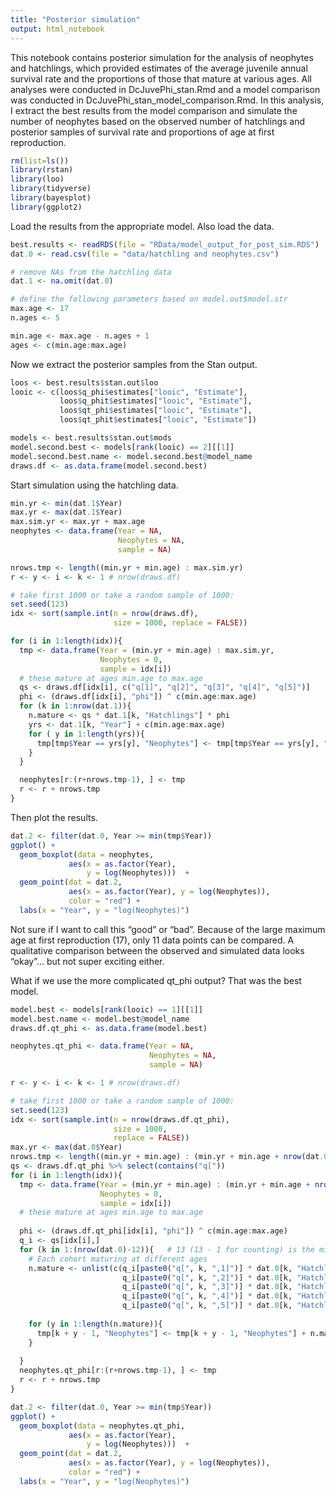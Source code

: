 ```yaml
---
title: "Posterior simulation"
output: html_notebook
---
```


This notebook contains posterior simulation for the analysis of neophytes and hatchlings, which provided estimates of the average juvenile annual survival rate and the proportions of those that mature at various ages. All analyses were conducted in DcJuvePhi_stan.Rmd and a model comparison was conducted in DcJuvePhi_stan_model_comparison.Rmd. In this analysis, I extract the best results from the model comparison and simulate the number of neophytes based on the observed number of hatchlings and posterior samples of survival rate and proportions of age at first reproduction. 

```r
rm(list=ls())
library(rstan)
library(loo)
library(tidyverse)
library(bayesplot)
library(ggplot2)
```

Load the results from the appropriate model. Also load the data. 
```r

best.results <- readRDS(file = "RData/model_output_for_post_sim.RDS")
dat.0 <- read.csv(file = "data/hatchling and neophytes.csv")

# remove NAs from the hatchling data
dat.1 <- na.omit(dat.0)

# define the following parameters based on model.out$model.str
max.age <- 17
n.ages <- 5

min.age <- max.age - n.ages + 1
ages <- c(min.age:max.age)
```

Now we extract the posterior samples from the Stan output.

```r
loos <- best.results$stan.out$loo
looic <- c(loos$q_phi$estimates["looic", "Estimate"],
           loos$q_phit$estimates["looic", "Estimate"],
           loos$qt_phi$estimates["looic", "Estimate"],
           loos$qt_phit$estimates["looic", "Estimate"])

models <- best.results$stan.out$mods
model.second.best <- models[rank(looic) == 2][[1]]
model.second.best.name <- model.second.best@model_name
draws.df <- as.data.frame(model.second.best)
```

Start simulation using the hatchling data. 
```r
min.yr <- min(dat.1$Year)
max.yr <- max(dat.1$Year)
max.sim.yr <- max.yr + max.age
neophytes <- data.frame(Year = NA,
                        Neophytes = NA,
                        sample = NA)

nrows.tmp <- length((min.yr + min.age) : max.sim.yr)
r <- y <- i <- k <- 1 # nrow(draws.df)

# take first 1000 or take a random sample of 1000:
set.seed(123)
idx <- sort(sample.int(n = nrow(draws.df),
                       size = 1000, replace = FALSE))

for (i in 1:length(idx)){
  tmp <- data.frame(Year = (min.yr + min.age) : max.sim.yr,
                    Neophytes = 0,
                    sample = idx[i])
  # these mature at ages min.age to max.age
  qs <- draws.df[idx[i], c("q[1]", "q[2]", "q[3]", "q[4]", "q[5]")]
  phi <- (draws.df[idx[i], "phi"]) ^ c(min.age:max.age)
  for (k in 1:nrow(dat.1)){
    n.mature <- qs * dat.1[k, "Hatchlings"] * phi
    yrs <- dat.1[k, "Year"] + c(min.age:max.age)
    for ( y in 1:length(yrs)){
      tmp[tmp$Year == yrs[y], "Neophytes"] <- tmp[tmp$Year == yrs[y], "Neophytes"] + n.mature[1, y]
    }
  }

  neophytes[r:(r+nrows.tmp-1), ] <- tmp
  r <- r + nrows.tmp
}

```

Then plot the results.

```r
dat.2 <- filter(dat.0, Year >= min(tmp$Year))
ggplot() + 
  geom_boxplot(data = neophytes,
             aes(x = as.factor(Year), 
                 y = log(Neophytes)))  +
  geom_point(dat = dat.2,
             aes(x = as.factor(Year), y = log(Neophytes)),
             color = "red") + 
  labs(x = "Year", y = "log(Neophytes)")
```

Not sure if I want to call this "good" or "bad". Because of the large maximum age at first reproduction (17), only 11 data points can be compared. A qualitative comparison between the observed and simulated data looks "okay"... but not super exciting either. 


What if we use the more complicated qt_phi output? That was the best model.

```r
model.best <- models[rank(looic) == 1][[1]]
model.best.name <- model.best@model_name
draws.df.qt_phi <- as.data.frame(model.best)

neophytes.qt_phi <- data.frame(Year = NA,
                               Neophytes = NA,
                               sample = NA)

r <- y <- i <- k <- 1 # nrow(draws.df)

# take first 1000 or take a random sample of 1000:
set.seed(123)
idx <- sort(sample.int(n = nrow(draws.df.qt_phi),
                       size = 1000, 
                       replace = FALSE))
max.yr <- max(dat.0$Year)
nrows.tmp <- length((min.yr + min.age) : (min.yr + min.age + nrow(dat.0)-12+3))
qs <- draws.df.qt_phi %>% select(contains("q["))
for (i in 1:length(idx)){
  tmp <- data.frame(Year = (min.yr + min.age) : (min.yr + min.age + nrow(dat.0)-12+3),
                    Neophytes = 0,
                    sample = idx[i])
  # these mature at ages min.age to max.age
  
  phi <- (draws.df.qt_phi[idx[i], "phi"]) ^ c(min.age:max.age)
  q_i <- qs[idx[i],]
  for (k in 1:(nrow(dat.0)-12)){   # 13 (13 - 1 for counting) is the minimum age at maturity: 13-17 yo. may change. 
    # Each cohort maturing at different ages
    n.mature <- unlist(c(q_i[paste0("q[", k, ",1]")] * dat.0[k, "Hatchlings"] * phi[5], 
                         q_i[paste0("q[", k, ",2]")] * dat.0[k, "Hatchlings"] * phi[4],
                         q_i[paste0("q[", k, ",3]")] * dat.0[k, "Hatchlings"] * phi[3],
                         q_i[paste0("q[", k, ",4]")] * dat.0[k, "Hatchlings"] * phi[2],
                         q_i[paste0("q[", k, ",5]")] * dat.0[k, "Hatchlings"] * phi[1]))
    
    for (y in 1:length(n.mature)){
      tmp[k + y - 1, "Neophytes"] <- tmp[k + y - 1, "Neophytes"] + n.mature[y]
    }
    
  }
  neophytes.qt_phi[r:(r+nrows.tmp-1), ] <- tmp
  r <- r + nrows.tmp
}

```


```r
dat.2 <- filter(dat.0, Year >= min(tmp$Year))
ggplot() + 
  geom_boxplot(data = neophytes.qt_phi,
             aes(x = as.factor(Year), 
                 y = log(Neophytes)))  +
  geom_point(dat = dat.2,
             aes(x = as.factor(Year), y = log(Neophytes)),
             color = "red") + 
  labs(x = "Year", y = "log(Neophytes)")
```


